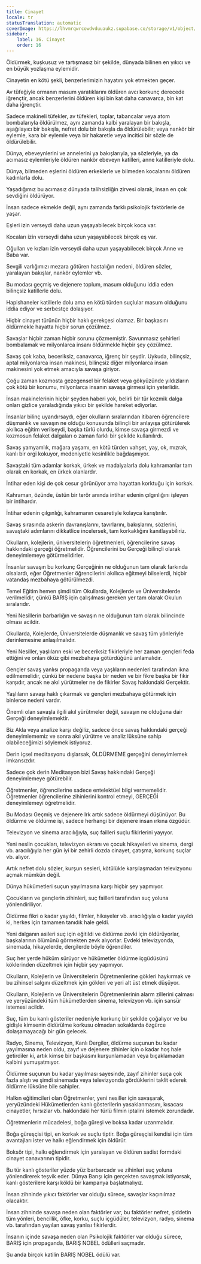 ```yaml
---
title: Cinayet
locale: tr
statusTranslation: automatic
coverImage: https://lhvmrqwrcowdvduuaukz.supabase.co/storage/v1/object/public/strapi-uploads/small_cover-educacion-fundamental.webp-2d51a7828a2b1309555be27f7e2a61a0.webp
sidebar:
    label: 16. Cinayet
    order: 16
---
```

Öldürmek, kuşkusuz ve tartışmasız bir şekilde, dünyada bilinen en yıkıcı ve en büyük yozlaşma eylemidir.

Cinayetin en kötü şekli, benzerlerimizin hayatını yok etmekten geçer.

Av tüfeğiyle ormanın masum yaratıklarını öldüren avcı korkunç derecede iğrençtir, ancak benzerlerini öldüren kişi bin kat daha canavarca, bin kat daha iğrençtir.

Sadece makineli tüfekler, av tüfekleri, toplar, tabancalar veya atom bombalarıyla öldürülmez, aynı zamanda kalbi yaralayan bir bakışla, aşağılayıcı bir bakışla, nefret dolu bir bakışla da öldürülebilir; veya nankör bir eylemle, kara bir eylemle veya bir hakaretle veya incitici bir sözle de öldürülebilir.

Dünya, ebeveynlerini ve annelerini ya bakışlarıyla, ya sözleriyle, ya da acımasız eylemleriyle öldüren nankör ebeveyn katilleri, anne katilleriyle dolu.

Dünya, bilmeden eşlerini öldüren erkeklerle ve bilmeden kocalarını öldüren kadınlarla dolu.

Yaşadığımız bu acımasız dünyada talihsizliğin zirvesi olarak, insan en çok sevdiğini öldürüyor.

İnsan sadece ekmekle değil, aynı zamanda farklı psikolojik faktörlerle de yaşar.

Eşleri izin verseydi daha uzun yaşayabilecek birçok koca var.

Kocaları izin verseydi daha uzun yaşayabilecek birçok eş var.

Oğulları ve kızları izin verseydi daha uzun yaşayabilecek birçok Anne ve Baba var.

Sevgili varlığımızı mezara götüren hastalığın nedeni, öldüren sözler, yaralayan bakışlar, nankör eylemler vb.

Bu modası geçmiş ve dejenere toplum, masum olduğunu iddia eden bilinçsiz katillerle dolu.

Hapishaneler katillerle dolu ama en kötü türden suçlular masum olduğunu iddia ediyor ve serbestçe dolaşıyor.

Hiçbir cinayet türünün hiçbir haklı gerekçesi olamaz. Bir başkasını öldürmekle hayatta hiçbir sorun çözülmez.

Savaşlar hiçbir zaman hiçbir sorunu çözmemiştir. Savunmasız şehirleri bombalamak ve milyonlarca insanı öldürmekle hiçbir şey çözülmez.

Savaş çok kaba, beceriksiz, canavarca, iğrenç bir şeydir. Uykuda, bilinçsiz, aptal milyonlarca insan makinesi, bilinçsiz diğer milyonlarca insan makinesini yok etmek amacıyla savaşa giriyor.

Çoğu zaman kozmosta gezegensel bir felaket veya gökyüzünde yıldızların çok kötü bir konumu, milyonlarca insanın savaşa girmesi için yeterlidir.

İnsan makinelerinin hiçbir şeyden haberi yok, belirli bir tür kozmik dalga onları gizlice yaraladığında yıkıcı bir şekilde hareket ediyorlar.

İnsanlar bilinç uyandırsaydı, eğer okulların sıralarından itibaren öğrencilere düşmanlık ve savaşın ne olduğu konusunda bilinçli bir anlayışa götürülerek akıllıca eğitim verilseydi, başka türlü olurdu, kimse savaşa girmezdi ve kozmosun felaket dalgaları o zaman farklı bir şekilde kullanılırdı.

Savaş yamyamlık, mağara yaşamı, en kötü türden vahşet, yay, ok, mızrak, kanlı bir orgi kokuyor, medeniyetle kesinlikle bağdaşmıyor.

Savaştaki tüm adamlar korkak, ürkek ve madalyalarla dolu kahramanlar tam olarak en korkak, en ürkek olanlardır.

İntihar eden kişi de çok cesur görünüyor ama hayattan korktuğu için korkak.

Kahraman, özünde, üstün bir terör anında intihar edenin çılgınlığını işleyen bir intihardır.

İntihar edenin çılgınlığı, kahramanın cesaretiyle kolayca karıştırılır.

Savaş sırasında askerin davranışlarını, tavırlarını, bakışlarını, sözlerini, savaştaki adımlarını dikkatlice incelersek, tam korkaklığını kanıtlayabiliriz.

Okulların, kolejlerin, üniversitelerin öğretmenleri, öğrencilerine savaş hakkındaki gerçeği öğretmelidir. Öğrencilerini bu Gerçeği bilinçli olarak deneyimlemeye götürmelidirler.

İnsanlar savaşın bu korkunç Gerçeğinin ne olduğunun tam olarak farkında olsalardı, eğer Öğretmenler öğrencilerini akıllıca eğitmeyi bilselerdi, hiçbir vatandaş mezbahaya götürülmezdi.

Temel Eğitim hemen şimdi tüm Okullarda, Kolejlerde ve Üniversitelerde verilmelidir, çünkü BARIŞ için çalışılması gereken yer tam olarak Okulun sıralarıdır.

Yeni Nesillerin barbarlığın ve savaşın ne olduğunun tam olarak bilincinde olması acildir.

Okullarda, Kolejlerde, Üniversitelerde düşmanlık ve savaş tüm yönleriyle derinlemesine anlaşılmalıdır.

Yeni Nesiller, yaşlıların eski ve beceriksiz fikirleriyle her zaman gençleri feda ettiğini ve onları öküz gibi mezbahaya götürdüğünü anlamalıdır.

Gençler savaş yanlısı propaganda veya yaşlıların nedenleri tarafından ikna edilmemelidir, çünkü bir nedene başka bir neden ve bir fikre başka bir fikir karşıdır, ancak ne akıl yürütmeler ne de fikirler Savaş hakkındaki Gerçektir.

Yaşlıların savaşı haklı çıkarmak ve gençleri mezbahaya götürmek için binlerce nedeni vardır.

Önemli olan savaşla ilgili akıl yürütmeler değil, savaşın ne olduğuna dair Gerçeği deneyimlemektir.

Biz Akla veya analize karşı değiliz, sadece önce savaş hakkındaki gerçeği deneyimlememiz ve sonra akıl yürütme ve analiz lüksüne sahip olabileceğimizi söylemek istiyoruz.

Derin içsel meditasyonu dışlarsak, ÖLDÜRMEME gerçeğini deneyimlemek imkansızdır.

Sadece çok derin Meditasyon bizi Savaş hakkındaki Gerçeği deneyimlemeye götürebilir.

Öğretmenler, öğrencilerine sadece entelektüel bilgi vermemelidir. Öğretmenler öğrencilerine zihinlerini kontrol etmeyi, GERÇEĞİ deneyimlemeyi öğretmelidir.

Bu Modası Geçmiş ve dejenere Irk artık sadece öldürmeyi düşünüyor. Bu öldürme ve öldürme işi, sadece herhangi bir dejenere insan ırkına özgüdür.

Televizyon ve sinema aracılığıyla, suç failleri suçlu fikirlerini yayıyor.

Yeni neslin çocukları, televizyon ekranı ve çocuk hikayeleri ve sinema, dergi vb. aracılığıyla her gün iyi bir zehirli dozda cinayet, çatışma, korkunç suçlar vb. alıyor.

Artık nefret dolu sözler, kurşun sesleri, kötülükle karşılaşmadan televizyonu açmak mümkün değil.

Dünya hükümetleri suçun yayılmasına karşı hiçbir şey yapmıyor.

Çocukların ve gençlerin zihinleri, suç failleri tarafından suç yoluna yönlendiriliyor.

Öldürme fikri o kadar yayıldı, filmler, hikayeler vb. aracılığıyla o kadar yayıldı ki, herkes için tamamen tanıdık hale geldi.

Yeni dalganın asileri suç için eğitildi ve öldürme zevki için öldürüyorlar, başkalarının ölümünü görmekten zevk alıyorlar. Evdeki televizyonda, sinemada, hikayelerde, dergilerde böyle öğrendiler.

Suç her yerde hüküm sürüyor ve hükümetler öldürme içgüdüsünü köklerinden düzeltmek için hiçbir şey yapmıyor.

Okulların, Kolejlerin ve Üniversitelerin Öğretmenlerine gökleri haykırmak ve bu zihinsel salgını düzeltmek için gökleri ve yeri alt üst etmek düşüyor.

Okulların, Kolejlerin ve Üniversitelerin Öğretmenlerinin alarm zillerini çalması ve yeryüzündeki tüm hükümetlerden sinema, televizyon vb. için sansür istemesi acildir.

Suç, tüm bu kanlı gösteriler nedeniyle korkunç bir şekilde çoğalıyor ve bu gidişle kimsenin öldürülme korkusu olmadan sokaklarda özgürce dolaşamayacağı bir gün gelecek.

Radyo, Sinema, Televizyon, Kanlı Dergiler, öldürme suçunun bu kadar yayılmasına neden oldu, zayıf ve dejenere zihinler için o kadar hoş hale getirdiler ki, artık kimse bir başkasını kurşunlamadan veya bıçaklamadan kalbini yumuşatmıyor.

Öldürme suçunun bu kadar yayılması sayesinde, zayıf zihinler suça çok fazla alıştı ve şimdi sinemada veya televizyonda gördüklerini taklit ederek öldürme lüksüne bile sahipler.

Halkın eğitimcileri olan Öğretmenler, yeni nesiller için savaşarak, yeryüzündeki Hükümetlerden kanlı gösterilerin yasaklanmasını, kısacası cinayetler, hırsızlar vb. hakkındaki her türlü filmin iptalini istemek zorundadır.

Öğretmenlerin mücadelesi, boğa güreşi ve boksa kadar uzanmalıdır.

Boğa güreşçisi tipi, en korkak ve suçlu tiptir. Boğa güreşçisi kendisi için tüm avantajları ister ve halkı eğlendirmek için öldürür.

Boksör tipi, halkı eğlendirmek için yaralayan ve öldüren sadist formdaki cinayet canavarının tipidir.

Bu tür kanlı gösteriler yüzde yüz barbarcadır ve zihinleri suç yoluna yönlendirerek teşvik eder. Dünya Barışı için gerçekten savaşmak istiyorsak, kanlı gösterilere karşı köklü bir kampanya başlatmalıyız.

İnsan zihninde yıkıcı faktörler var olduğu sürece, savaşlar kaçınılmaz olacaktır.

İnsan zihninde savaşa neden olan faktörler var, bu faktörler nefret, şiddetin tüm yönleri, bencillik, öfke, korku, suçlu içgüdüler, televizyon, radyo, sinema vb. tarafından yayılan savaş yanlısı fikirlerdir.

İnsanın içinde savaşa neden olan Psikolojik faktörler var olduğu sürece, BARIŞ için propaganda, BARIŞ NOBEL ödülleri saçmadır.

Şu anda birçok katilin BARIŞ NOBEL ödülü var.


